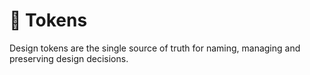 
# 🔗 Tokens

Design tokens are the single source of truth for naming, managing and preserving design decisions.

<Cards className="mt-8">
  <Card  title="🎨 Color" href="/documentation/tokens/color" />
  <Card  title="📐 Space" href="/documentation/tokens/space" />
  <Card  title="💪 Size" href="/documentation/tokens/size" />
  <Card  title="🚧 Border" href="/documentation/tokens/border" />
  <Card  title="📏 Breakpoints" href="/documentation/tokens/breakpoints" />
</Cards>
